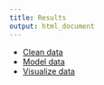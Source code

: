 ```yaml
---
title: Results
output: html_document
---
```



* [Clean data](b.html)
* [Model data](a.html)
* [Visualize data](c.html)
